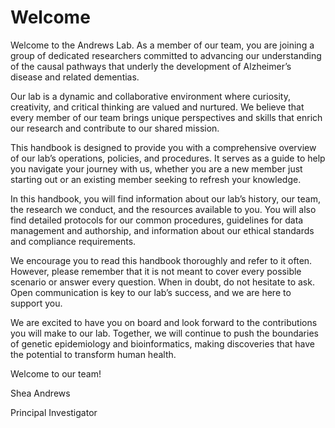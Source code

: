 # Welcome {.unnumbered}

Welcome to the Andrews Lab. As a member of our team, you are joining a group of dedicated researchers committed to advancing our understanding of the causal pathways that underly the development of Alzheimer’s disease and related dementias.

Our lab is a dynamic and collaborative environment where curiosity, creativity, and critical thinking are valued and nurtured. We believe that every member of our team brings unique perspectives and skills that enrich our research and contribute to our shared mission.

This handbook is designed to provide you with a comprehensive overview of our lab's operations, policies, and procedures. It serves as a guide to help you navigate your journey with us, whether you are a new member just starting out or an existing member seeking to refresh your knowledge.

In this handbook, you will find information about our lab's history, our team, the research we conduct, and the resources available to you. You will also find detailed protocols for our common procedures, guidelines for data management and authorship, and information about our ethical standards and compliance requirements.

We encourage you to read this handbook thoroughly and refer to it often. However, please remember that it is not meant to cover every possible scenario or answer every question. When in doubt, do not hesitate to ask. Open communication is key to our lab's success, and we are here to support you.

We are excited to have you on board and look forward to the contributions you will make to our lab. Together, we will continue to push the boundaries of genetic epidemiology and bioinformatics, making discoveries that have the potential to transform human health.

Welcome to our team!


Shea Andrews

Principal Investigator